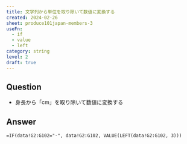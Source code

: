 ```yaml
---
title: 文字列から単位を取り除いて数値に変換する
created: 2024-02-26
sheet: produce101japan-members-3
useFn:
  - if
  - value
  - left
category: string
level: 2
draft: true
---
```


## Question

- 身長から「cm」を取り除いて数値に変換する

## Answer

```
=IF(data!G2:G102="-", data!G2:G102, VALUE(LEFT(data!G2:G102, 3)))
```
